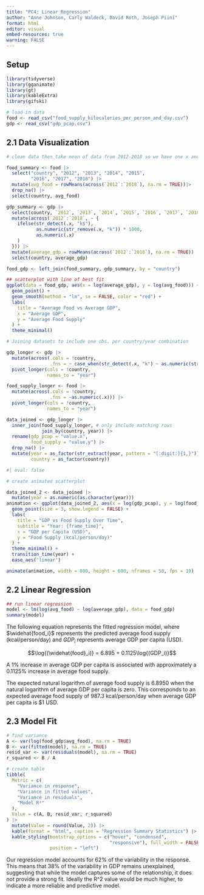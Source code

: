 ```yaml
---
title: "PC4: Linear Regression"
author: "Anne Johnson, Carly Waldeck, David Roth, Joseph Piini"
format: html
editor: visual
embed-resources: true
warning: FALSE
---
```


## Setup

```r
library(tidyverse)
library(gganimate)
library(gt)
library(kableExtra)
library(gifski)
```

```r
# load in data
food <- read_csv("food_supply_kilocalories_per_person_and_day.csv")
gdp <- read_csv("gdp_pcap.csv")
```

## 2.1 Data Visualization

```r
# clean data then take mean of data from 2012-2018 so we have one x and one y value for each country

food_summary <- food |>
  select("country", "2012", "2013", "2014", "2015",
         "2016", "2017", "2018") |>
  mutate(avg_food = rowMeans(across(`2012`:`2018`), na.rm = TRUE))|> 
  drop_na() |>
  select(country, avg_food)

gdp_summary <- gdp |>
  select(country, `2012`, `2013`, `2014`, `2015`, `2016`, `2017`, `2018`) |>
  mutate(across(`2012`:`2018`, ~ {
    ifelse(str_detect(.x, "k$"),
           as.numeric(str_remove(.x, "k")) * 1000,
           as.numeric(.x)
    )
  })) |>
  mutate(average_gdp = rowMeans(across(`2012`:`2018`), na.rm = TRUE)) |>
  select(country, average_gdp)

food_gdp <- left_join(food_summary, gdp_summary, by = "country")
```

```r
## scatterplot with line of best fit
ggplot(data = food_gdp, aes(x = log(average_gdp), y = log(avg_food))) +
  geom_point() + 
  geom_smooth(method = "lm", se = FALSE, color = "red") +
  labs(
    title = "Average Food vs Average GDP",
    x = "Average GDP",
    y = "Average Food Supply"
  ) +
  theme_minimal()
```

```r
# Joining datasets to include one obs. per country/year combination

gdp_longer <- gdp |>
  mutate(across(.cols = !country,
                .fns = ~ case_when(str_detect(.x, "k") ~ as.numeric(str_remove(.x, "k")) * 1000, TRUE ~ as.numeric(.x)))) |>
  pivot_longer(cols = !country,
               names_to = "year")

food_supply_longer <- food |>
  mutate(across(.cols = !country,
                .fns = ~as.numeric(.x))) |>
  pivot_longer(cols = !country,
               names_to = "year")

data_joined <- gdp_longer |>
  inner_join(food_supply_longer, # only include matching rows
             join_by(country, year)) |>
  rename(gdp_pcap = "value.x",
         food_supply = "value.y") |>
  drop_na() |>
  mutate(year = as_factor(str_extract(year, pattern = "[:digit:]{1,}")),
         country = as_factor(country))

```

```r
#| eval: false

# create animated scatterplot

data_joined_2 <- data_joined |>
  mutate(year = as.numeric(as.character(year)))
animation <- ggplot(data_joined_2, aes(x = log(gdp_pcap), y = log(food_supply), color = country)) +
  geom_point(size = 3, show.legend = FALSE) +
  labs(
    title = "GDP vs Food Supply Over Time",
    subtitle = "Year: {frame_time}",
    x = "GDP per Capita (USD)",
    y = "Food Supply (kcal/person/day)"
  ) +
  theme_minimal() +
  transition_time(year) +
  ease_aes('linear')

animate(animation, width = 800, height = 600, nframes = 58, fps = 10)

```

## 2.2 Linear Regression

```r
## run linear regression
model <- lm(log(avg_food) ~ log(average_gdp), data = food_gdp)
summary(model)
```

The following equation represents the fitted regression model, where $\widehat{food_i}$ represents the predicted average food supply (kcal/person/day) and $GDP_i$ represents average GDP per capita (USD).

$$\log{(\widehat{food}_i)} = 6.895 + 0.1125\log{(GDP_i)}$$

A 1% increase in average GDP per capita is associated with approximately a 0.1125% increase in average food supply.

The expected natural logarithm of average food supply is 6.8950 when the natural logarithm of average GDP per capita is zero. This corresponds to an expected average food supply of 987.3 kcal/person/day when average GDP per capita is \$1 USD.

## 2.3 Model Fit

```r

# find variance
A <- var(log(food_gdp$avg_food), na.rm = TRUE)     
B <- var(fitted(model), na.rm = TRUE)                
resid_var <- var(residuals(model), na.rm = TRUE)      
r_squared <- B / A 

# create table
tibble(
  Metric = c(
    "Variance in response",
    "Variance in fitted values",
    "Variance in residuals",
    "Model R²"
  ),
  Value = c(A, B, resid_var, r_squared)
) |>
  mutate(Value = round(Value, 2)) |>
  kable(format = "html", caption = "Regression Summary Statistics") |>
  kable_styling(bootstrap_options = c("hover", "condensed",
                                      "responsive"), full_width = FALSE,
                position = "left")

```

Our regression model accounts for 62% of the variability in the response. This means that 38% of the variability in GDP remains unexplained, suggesting that while the model captures some of the relationship, it does not provide a strong fit. Ideally the R\^2 value would be much higher, to indicate a more reliable and predictive model.
